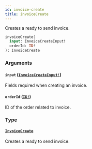 ```yaml
---
id: invoice-create
title: invoiceCreate
---
```


Creates a ready to send invoice.

```graphql
invoiceCreate(
  input: InvoiceCreateInput!
  orderId: ID!
): InvoiceCreate

```

### Arguments

#### `input` ([`InvoiceCreateInput!`](/docs/developer/api-reference/inputs/invoice-create-input))

Fields required when creating an invoice.

#### `orderId` ([`ID!`](/docs/developer/api-reference/scalars/id))

ID of the order related to invoice.

### Type

#### [`InvoiceCreate`](/docs/developer/api-reference/objects/invoice-create)

Creates a ready to send invoice.
